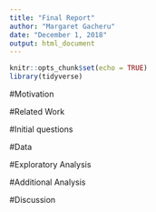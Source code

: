 ```yaml
---
title: "Final Report"
author: "Margaret Gacheru"
date: "December 1, 2018"
output: html_document
---
```


```r
knitr::opts_chunk$set(echo = TRUE)
library(tidyverse)
```

#Motivation



#Related Work



#Initial questions



#Data



#Exploratory Analysis



#Additional Analysis



#Discussion
